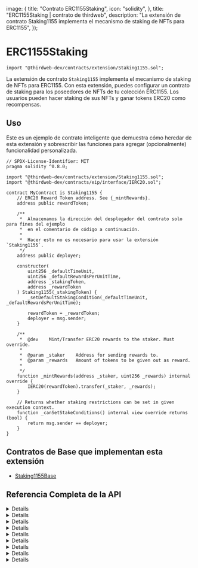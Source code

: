 
  image: {
    title: "Contrato ERC1155Staking",
    icon: "solidity",
  },
  title: "ERC1155Staking | contrato de thirdweb",
  description:
    "La extensión de contrato Staking1155 implementa el mecanismo de staking de NFTs para ERC1155",
});


# ERC1155Staking

```solidity
import "@thirdweb-dev/contracts/extension/Staking1155.sol";
```

La extensión de contrato `Staking1155` implementa el mecanismo de staking de NFTs para ERC1155. Con esta extensión, puedes configurar un contrato de staking para los poseedores de NFTs de tu colección ERC1155. Los usuarios pueden hacer staking de sus NFTs y ganar tokens ERC20 como recompensas.

<GithubButtonLink href="https://github.com/thirdweb-dev/contracts/blob/main/contracts/extension/Staking1155.sol" />

## Uso

Este es un ejemplo de contrato inteligente que demuestra cómo heredar de esta extensión y sobrescribir las funciones para agregar (opcionalmente) funcionalidad personalizada.

```solidity
// SPDX-License-Identifier: MIT
pragma solidity ^0.8.0;

import "@thirdweb-dev/contracts/extension/Staking1155.sol";
import "@thirdweb-dev/contracts/eip/interface/IERC20.sol";

contract MyContract is Staking1155 {
    // ERC20 Reward Token address. See {_mintRewards}.
    address public rewardToken;

    /**
     *  Almacenamos la dirección del desplegador del contrato solo para fines del ejemplo
     *  en el comentario de código a continuación.
     *
     *  Hacer esto no es necesario para usar la extensión `Staking1155`.
     */
    address public deployer;

    constructor(
        uint256 _defaultTimeUnit,
        uint256 _defaultRewardsPerUnitTime,
        address _stakingToken,
        address _rewardToken
    ) Staking1155(_stakingToken) {
        _setDefaultStakingCondition(_defaultTimeUnit, _defaultRewardsPerUnitTime);

        rewardToken = _rewardToken;
        deployer = msg.sender;
    }

    /**
     *  @dev    Mint/Transfer ERC20 rewards to the staker. Must override.
     *
     *  @param _staker    Address for sending rewards to.
     *  @param _rewards   Amount of tokens to be given out as reward.
     *
     */
    function _mintRewards(address _staker, uint256 _rewards) internal override {
        IERC20(rewardToken).transfer(_staker, _rewards);
    }

    // Returns whether staking restrictions can be set in given execution context.
    function _canSetStakeConditions() internal view override returns (bool) {
        return msg.sender == deployer;
    }
}
```

## Contratos de Base que implementan esta extensión

- [Staking1155Base](/contracts/build/base-contracts/erc-1155/staking)

## Referencia Completa de la API


<Details summary="stake">

```solidity
function stake(uint256 tokenId, uint256 amount) external;
```

- Permite a un usuario apostar una cantidad de tokens ERC1155 de un token-id específico.
- Parámetro `tokenId`: El ID de token ERC1155 para apostar.
- Parámetro `amount`: Cantidad a apostar.

</Details>

<Details summary="withdraw">

```solidity
function stake(uint256 tokenId, uint256 amount) external;
```

- Retirar y deshacer la apuesta de NFTs del contrato.
- Parámetro `tokenId`: El ID de token ERC1155 para retirar.
- Parámetro `amount`: Cantidad a retirar.

</Details>

<Details summary="claimRewards">

```solidity
function claimRewards(uint256 tokenId) external;
```

- Reclamar recompensas acumuladas. Este método de reclamación permite un mecanismo de extracción donde los usuarios deben iniciar la reclamación de recompensas.
- Parámetro `tokenId`: El ID de token ERC1155 para el cual reclamar recompensas.

</Details>

<Details summary="getStakeInfo">

```solidity
function getStakeInfo(address staker) external view returns (uint256[] memory tokensStaked, uint256[] memory tokenAmounts, uint256 totalRewards)
```

- Ver el número de NFTs apostados y las recompensas totales disponibles para un usuario.
- Parámetro `staker`: Dirección de la cuenta del apostador.

</Details>

<Details summary="getStakeInfoForToken">

```solidity
function getStakeInfoForToken(uint256 tokenId, address staker) external view returns (uint256 tokensStaked, uint256 rewards)
```

- Ver el número de NFTs apostados y las recompensas totales disponibles para un usuario.
- Parámetro `tokenId`: El token-id ERC1155 para ver las recompensas.
- Parámetro `staker`: Dirección de la cuenta del apostador.

</Details>

<Details summary="setRewardsPerUnitTime">

```solidity
function setRewardsPerUnitTime(uint256 tokenId, uint256 rewardsPerUnitTime) external;
```

- Permite que una cuenta autorizada establezca las recompensas por unidad de tiempo. Se interpreta como x recompensas por segundo/día/etc., según la unidad de tiempo.
- Parámetro `tokenId`: El token-id ERC1155 para el cual se establece esto.
- Parámetro `rewardsPerUnitTime`: Nuevas recompensas por unidad de tiempo.

</Details>

<Details summary="setTimeUnit">

```solidity
function setTimeUnit(uint256 tokenId, uint256 timeUnit) external;
```

- Permite que una cuenta autorizada establezca la unidad de tiempo como un número de segundos. Por ejemplo, se puede establecer 1 hora como 3600 segundos, configurando la frecuencia de recompensas como _por hora_.
- Parámetro `tokenId`: El token-id ERC1155 para el cual se establece esto.
- Parámetro `timeUnit`: Nueva unidad de tiempo.

</Details>

<Details summary="setDefaultRewardsPerUnitTime">

```solidity
function setDefaultRewardsPerUnitTime(uint256 defaultRewardsPerUnitTime) external;
```

- Permite que una cuenta autorizada establezca las recompensas por unidad de tiempo aplicables a todos los token-Ids por defecto.
- Parámetro `defaultRewardsPerUnitTime`: Nuevas recompensas por unidad de tiempo.

</Details>

<Details summary="setDefaultTimeUnit">

```solidity
function setDefaultTimeUnit(uint256 defaultTimeUnit) external;
```

- Permite que una cuenta autorizada establezca la unidad de tiempo aplicable a todos los token-Ids por defecto.
- Parámetro `defaultTimeUnit`: Nueva unidad de tiempo.

</Details>
